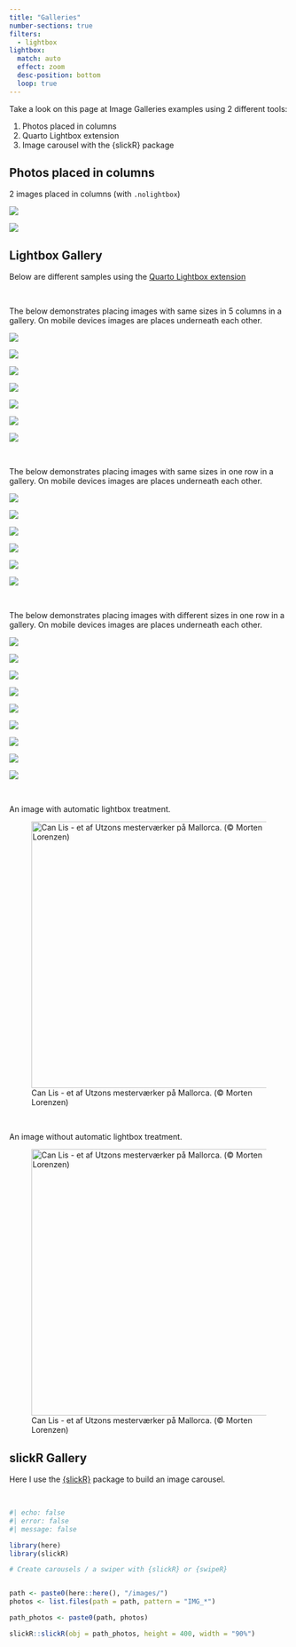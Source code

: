 ```yaml
---
title: "Galleries"
number-sections: true
filters:
  - lightbox
lightbox: 
  match: auto
  effect: zoom
  desc-position: bottom
  loop: true
---
```


Take a look on this page at Image Galleries examples using 2 different tools:


1. Photos placed in columns
1. Quarto Lightbox extension
1. Image carousel with the {slickR} package

## Photos placed in columns

2 images placed in columns (with `.nolightbox`)


::: {layout-ncol=2}
![](images/IMG_2356.jpeg){.nolightbox}

![](images/IMG_2378.jpeg){.nolightbox}
:::



## Lightbox Gallery

Below are different samples using the [Quarto Lightbox extension](https://github.com/quarto-ext/lightbox)

\

The below demonstrates placing images with same sizes in 5 columns in a gallery. On mobile devices images are places underneath each other.

::: {layout-ncol=5}

![](images/IMG_5948.JPG){group="slide_1" description="Can Lis - et af Utzons mesterværker på Mallorca. (© Morten Lorenzen) "}

![](images/IMG_5974.JPG){group="slide_1" description="Can Lis - et af Utzons mesterværker på Mallorca. (© Morten Lorenzen) "}

![](images/IMG_5983.JPG){group="slide_1" description="Can Lis - et af Utzons mesterværker på Mallorca. (© Morten Lorenzen) "}

![](images/IMG_5985.JPG){group="slide_1" description="Can Lis - et af Utzons mesterværker på Mallorca. (© Morten Lorenzen) "}

![](images/IMG_5986.JPG){group="slide_1" description="Can Lis - et af Utzons mesterværker på Mallorca. (© Morten Lorenzen) "}

![](images/IMG_6074.JPG){group="slide_1" description="Can Lis - et af Utzons mesterværker på Mallorca. (© Morten Lorenzen)"}

![](images/IMG_6113.JPG){group="slide_1" description="Can Lis - et af Utzons mesterværker på Mallorca. (© Morten Lorenzen) "}

:::

\

The below demonstrates placing images with same sizes in one row in a gallery.  On mobile devices images are places underneath each other.

::: {layout-nrow=1}

![](images/IMG_2356.jpeg){group="slide_3" description="Brage på tur på Isefjorden og Roskilde fjord i 2021. (© Morten Lorenzen)"}

![](images/IMG_2378.jpeg){group="slide_3" description="Tjalfe, Freja og Røskva på tur på Isefjorden og Roskilde fjord i 2021. (© Morten Lorenzen) "}

![](images/IMG_2427.jpeg){group="slide_3" description="Inriggere på tur på Isefjorden og Roskilde fjord i 2021. (© Morten Lorenzen) "}

![](images/IMG_2846.jpeg){group="slide_3" description="Med gig både på Douro floden i Portugal i 2021. (© Morten Lorenzen)"}

![](images/IMG_2862.jpeg){group="slide_3" description="Med gig både på Douro floden i Portugal i 2021. (© Morten Lorenzen)"}

![](images/IMG_2932.jpeg){group="slide_3" description="Med gig både på Douro floden i Portugal i 2021. (© Morten Lorenzen)"}

:::

\

The below demonstrates placing images with different sizes in one row in a gallery. On mobile devices images are places underneath each other.

::: {layout-nrow=1}

![](images/Compr_unsplash01.jpeg){group="slide_2" description="Here is a text for the image."}

![](images/Compr_unsplash02.jpeg){group="slide_2" description="Here is a text for the image."}

![](images/Compr_unsplash03.jpeg){group="slide_2" description="Here is a text for the image."}

![](images/Compr_unsplash04.jpeg){group="slide_2" description="Here is a text for the image."}

![](images/Compr_unsplash05.jpeg){group="slide_2" description="Here is a text for the image."}

![](images/Compr_unsplash06.jpeg){group="slide_2" description="Here is a text for the image."}

![](images/Compr_unsplash07.jpeg){group="slide_2" description="Here is a text for the image."}

![](images/Compr_unsplash08.jpeg){group="slide_2" description="Here is a text for the image."}

![](images/Compr_unsplash09.jpeg){group="slide_2" description="Here is a text for the image."}
:::

\

An image with automatic lightbox treatment.

![Can Lis - et af Utzons mesterværker på Mallorca. (© Morten Lorenzen)](images/IMG_5935.JPG){description="Can Lis - et af Utzons mesterværker på Mallorca. (© Morten Lorenzen) " width=5in fig-align="left"}

\

An image without  automatic lightbox treatment.

![Can Lis - et af Utzons mesterværker på Mallorca. (© Morten Lorenzen)](images/IMG_5935.JPG){width=5in fig-align="left" .nolightbox}



## slickR Gallery

Here I use the [{slickR} ](https://cran.r-project.org/web/packages/slickR/index.html) package to build an image carousel.

\

```r
#| echo: false
#| error: false
#| message: false

library(here)
library(slickR)

# Create carousels / a swiper with {slickR} or {swipeR}


path <- paste0(here::here(), "/images/")
photos <- list.files(path = path, pattern = "IMG_*")

path_photos <- paste0(path, photos)

slickR::slickR(obj = path_photos, height = 400, width = "90%")
```
